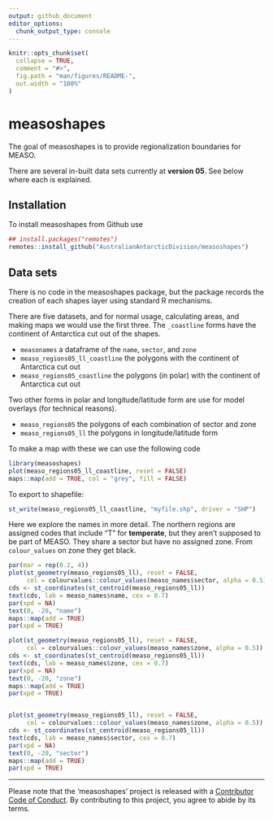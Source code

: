 ```yaml
---
output: github_document
editor_options: 
  chunk_output_type: console
---
```


<!-- README.md is generated from README.Rmd. Please edit that file -->

```r
knitr::opts_chunk$set(
  collapse = TRUE,
  comment = "#>",
  fig.path = "man/figures/README-",
  out.width = "100%"
)
```
# measoshapes

The goal of measoshapes is to provide regionalization boundaries for MEASO. 

There are several in-built data sets currently at **version 05**. See below where each is explained. 

## Installation

To install measoshapes from Github use

```R
## install.packages("remotes")
remotes::install_github("AustralianAntarcticDivision/measoshapes")
```


## Data sets

There is no code in the measoshapes package, but the package records the creation of
each shapes layer using standard R mechanisms. 

There are five datasets, and for normal usage, calculating areas, and making maps we would use the first three. The `_coastline` forms have the continent of Antarctica cut out of the shapes. 


* `measonames` a dataframe of the `name`, `sector`, and `zone`
* `measo_regions05_ll_coastline` the polygons with the continent of Antarctica cut out
* `measo_regions05_coastline` the polygons (in polar) with the continent of Antarctica cut out

Two other forms in polar and longitude/latitude form are use for model overlays (for technical reasons). 

* `measo_regions05` the polygons of each combination of sector and zone
* `measo_regions05_ll` the polygons in longitude/latitude form


To make a map with these we can use the following code

```r
library(measoshapes)
plot(measo_regions05_ll_coastline, reset = FALSE)
maps::map(add = TRUE, col = "grey", fill = FALSE)
```




To export to shapefile: 


```r
st_write(measo_regions05_ll_coastline, "myfile.shp", driver = "SHP")
```


Here we explore the names in more detail. The northern regions are assigned codes that include "T" for **temperate**, but they aren't supposed to be part of MEASO. They share a sector but have no assigned zone. From `colour_values` on zone they get black. 

```r
par(mar = rep(0.2, 4))
plot(st_geometry(measo_regions05_ll), reset = FALSE, 
     col = colourvalues::colour_values(measo_names$sector, alpha = 0.5))
cds <- st_coordinates(st_centroid(measo_regions05_ll))
text(cds, lab = measo_names$name, cex = 0.7)
par(xpd = NA)
text(0, -20, "name")
maps::map(add = TRUE)
par(xpd = TRUE)

plot(st_geometry(measo_regions05_ll), reset = FALSE, 
     col = colourvalues::colour_values(measo_names$zone, alpha = 0.5))
cds <- st_coordinates(st_centroid(measo_regions05_ll))
text(cds, lab = measo_names$zone, cex = 0.7)
par(xpd = NA)
text(0, -20, "zone")
maps::map(add = TRUE)
par(xpd = TRUE)


plot(st_geometry(measo_regions05_ll), reset = FALSE, 
     col = colourvalues::colour_values(measo_names$zone, alpha = 0.5))
cds <- st_coordinates(st_centroid(measo_regions05_ll))
text(cds, lab = measo_names$sector, cex = 0.7)
par(xpd = NA)
text(0, -20, "sector")
maps::map(add = TRUE)
par(xpd = TRUE)

```

---

Please note that the 'measoshapes' project is released with a
[Contributor Code of Conduct](CODE_OF_CONDUCT.md).
  By contributing to this project, you agree to abide by its terms.

